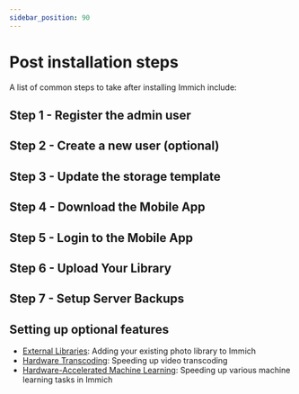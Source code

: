 ```yaml
---
sidebar_position: 90
---
```



# Post installation steps

A list of common steps to take after installing Immich include:

## Step 1 - Register the admin user

<RegisterAdminUser />

## Step 2 - Create a new user (optional)

<UserCreate />

## Step 3 - Update the storage template

<StorageTemplate />

## Step 4 - Download the Mobile App

<MobileAppDownload />

## Step 5 - Login to the Mobile App

<MobileAppLogin />

## Step 6 - Upload Your Library

<MobileAppBackup />

## Step 7 - Setup Server Backups

<ServerBackup />

## Setting up optional features

- [External Libraries](../features/libraries.md): Adding your existing photo library to Immich
- [Hardware Transcoding](../features/hardware-transcoding.md): Speeding up video transcoding
- [Hardware-Accelerated Machine Learning](../features/ml-hardware-acceleration.md): Speeding up various machine learning tasks in Immich
